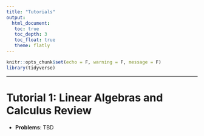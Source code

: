 ```yaml
---
title: "Tutorials"
output: 
  html_document:
   toc: true
   toc_depth: 3
   toc_float: true
   theme: flatly
---
```


```r
knitr::opts_chunk$set(echo = F, warning = F, message = F)
library(tidyverse)
```

******

# Tutorial 1: Linear Algebras and Calculus Review

- __Problems__: TBD
<!-- * [Problems](https://drive.google.com/file/d/1YZPkFNnFJKssjYE0AUE3kxKRRbLzdyTz/view?usp=sharing) -->
<!-- * [Solution](https://drive.google.com/file/d/1kRQErAxbK__yyg3AZDXZtXK5G6LlgSbf/view?usp=sharing) -->
<!-- * [Extra](https://drive.google.com/file/d/1bdvHrT0-SZ_5sAAhnP66z6juPSlwlZMx/view?usp=sharing) -->


<!-- # Tutorial 2: Normal Distribution -->

<!-- * [Problems](https://drive.google.com/file/d/113-KBs8AEoFSmmrhuqKPM5S4vDS-4z7r/view?usp=sharing) -->
<!-- * [Solution](https://drive.google.com/file/d/1QBKihanEV7wJsBzbCEYHcnKAYsIxp_HK/view?usp=sharing)  -->
<!-- * [Extra (can open using Google colab or download)](https://drive.google.com/file/d/1RjM8KyxbMqMw-2bOBHalJZHCuO4LSo9e/view?usp=sharing) -->


<!-- # Tutorial 3: Inequalities -->

<!-- * [Problems](https://drive.google.com/file/d/11rpSbwMyuqK_J0HfmC4g_3Un42prTBR7/view?usp=sharing) -->
<!-- * [Solution](https://drive.google.com/file/d/1JfWKVsLJ91oUcDUgewc9Js0OTZekuXGb/view?usp=sharing) -->
<!-- * [Extra](https://drive.google.com/file/d/1ElHwNfN7zmvsyNN74ctKNWsO7r1HPpAs/view?usp=sharing) -->

<!-- # Tutorial 4: Convergence -->
<!-- * [Problems](https://drive.google.com/file/d/1qTOmJ8FMfm3ihmtcmo0_rDYMjyOeTLK7/view?usp=sharing) -->
<!-- * [Solution](https://drive.google.com/file/d/1Y8AUr1yWkrzNw4BhxumRFxaKGmdfegWZ/view?usp=sharing) -->
<!-- * [Extra](https://drive.google.com/file/d/1LYAFroA4WRZ4wcVr36UtDcfjKwJJ7GRU/view?usp=sharing) -->

<!-- # Tutorial 5: Convergence_II -->
<!-- * [Problems](https://drive.google.com/file/d/1W1LMKBvKZuYs1Rkp2ecQd0uPXreTAu1m/view?usp=sharing) -->
<!-- * [Solution](https://drive.google.com/file/d/1JE4hIGRtbgl-Ee9vZA51VbhFLkAIMXXP/view?usp=sharing) -->


<!-- # Tutorial 6: Inference -->
<!-- * [Problems](https://drive.google.com/file/d/1_9dkOYm0qr8W_3jpkN7_ZBNwO-Yri1hl/view?usp=sharing) -->
<!-- * [Solution](https://drive.google.com/file/d/1oUqip5Ho-P5fKe0_xB90ziU8vssaf48e/view?usp=sharing) -->

<!-- # Tutorial 7: Midterm Review -->
<!-- * [Problems](https://drive.google.com/file/d/1-f3yzdnSknMJZ_DU6s-Ge8JtR-D2RRhp/view?usp=sharing) -->
<!-- * [Solution](https://drive.google.com/file/d/1MhFa6uDeQuV6K5vhwZIEArvhPKRrGbrU/view?usp=sharing) -->

<!-- # Tutorial 8: Likelihood_I -->
<!-- * [Problems](https://drive.google.com/file/d/1MNwuk76Z8dAUmwfaJ_dXB94sERDP0xw9/view?usp=sharing) -->
<!-- * [Solution](https://drive.google.com/file/d/19jlLH75f8svbAQwCFl-AOLCiZpdEVPQb/view?usp=sharing) -->

<!-- # Tutorial 9: Likelihood_II -->
<!-- * [Problems](https://drive.google.com/file/d/1tePKAkHMEDRPGrwxHt1HmHIAd_J23t4k/view?usp=sharing) -->
<!-- * [Solutions](https://drive.google.com/file/d/1sE-nmaq50DIPagotN1yt7KW0JwIR-WPi/view?usp=sharing) -->